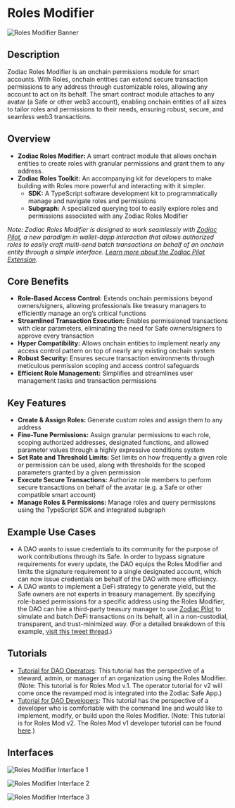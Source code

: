 # Roles Modifier

![Roles Modifier Banner](/Banner-roles.jpg)

## Description

Zodiac Roles Modifier is an onchain permissions module for smart accounts. With Roles, onchain entities can extend secure transaction permissions to any address through customizable roles, allowing any account to act on its behalf. The smart contract module attaches to any avatar (a Safe or other web3 account), enabling onchain entities of all sizes to tailor roles and permissions to their needs, ensuring robust, secure, and seamless web3 transactions.

## Overview

- **Zodiac Roles Modifier:** A smart contract module that allows onchain entities to create roles with granular permissions and grant them to any address.
- **Zodiac Roles Toolkit:** An accompanying kit for developers to make building with Roles more powerful and interacting with it simpler.
    - **SDK:** A TypeScript software development kit to programmatically manage and navigate roles and permissions
    - **Subgraph:** A specialized querying tool to easily explore roles and permissions associated with any Zodiac Roles Modifier

*Note: Zodiac Roles Modifier is designed to work seamlessly with [Zodiac Pilot](https://pilot.gnosisguild.org/), a new paradigm in wallet-dapp interaction that allows authorized roles to easily craft multi-send batch transactions on behalf of an onchain entity through a simple interface. [Learn more about the Zodiac Pilot Extension](/documentation/pilot-extension).*

## Core Benefits

- **Role-Based Access Control:** Extends onchain permissions beyond owners/signers, allowing professionals like treasury managers to efficiently manage an org’s critical functions
- **Streamlined Transaction Execution:** Enables permissioned transactions with clear parameters, eliminating the need for Safe owners/signers to approve every transaction
- **Hyper Compatibility:** Allows onchain entities to implement nearly any access control pattern on top of nearly any existing onchain system
- **Robust Security:** Ensures secure transaction environments through meticulous permission scoping and access control safeguards
- **Efficient Role Management:** Simplifies and streamlines user management tasks and transaction permissions

## Key Features

- **Create & Assign Roles:** Generate custom roles and assign them to any address
- **Fine-Tune Permissions:** Assign granular permissions to each role, scoping authorized addresses, designated functions, and allowed parameter values through a highly expressive conditions system
- **Set Rate and Threshold Limits:** Set limits on how frequently a given role or permission can be used, along with thresholds for the scoped parameters granted by a given permission
- **Execute Secure Transactions:** Authorize role members to perform secure transactions on behalf of the avatar (e.g. a Safe or other compatible smart account)
- **Manage Roles & Permissions:** Manage roles and query permissions using the TypeScript SDK and integrated subgraph

## Example Use Cases

- A DAO wants to issue credentials to its community for the purpose of work contributions through its Safe. In order to bypass signature requirements for every update, the DAO equips the Roles Modifier and limits the signature requirement to a single designated account, which can now issue credentials on behalf of the DAO with more efficiency.
- A DAO wants to implement a DeFi strategy to generate yield, but the Safe owners are not experts in treasury management. By specifying role-based permissions for a specific address using the Roles Modifier, the DAO can hire a third-party treasury manager to use [Zodiac Pilot](/documentation/pilot-extension) to simulate and batch DeFi transactions on its behalf, all in a non-custodial, transparent, and trust-minimized way. (For a detailed breakdown of this example, [visit this tweet thread](https://twitter.com/santinomics_/status/1613576303483162627).)

## Tutorials

- [Tutorial for DAO Operators](/documentation/roles-modifier/roles-modifier-operator-tutorial): This tutorial has the perspective of a steward, admin, or manager of an organization using the Roles Modifier. (Note: This tutorial is for Roles Mod v.1. The operator tutorial for v2 will come once the revamped mod is integrated into the Zodiac Safe App.)
- [Tutorial for DAO Developers](https://github.com/gnosisguild/zodiac-modifier-roles): This tutorial has the perspective of a developer who is comfortable with the command line and would like to implement, modify, or build upon the Roles Modifier. (Note: This tutorial is for Roles Mod v2. The Roles Mod v1 developer tutorial can be found [here](https://github.com/gnosisguild/zodiac-modifier-roles-v1).)

## Interfaces

![Roles Modifier Interface 1](/Roles02.png)

![Roles Modifier Interface 2](/Roles08.png)

![Roles Modifier Interface 3](/Roles04.png)
